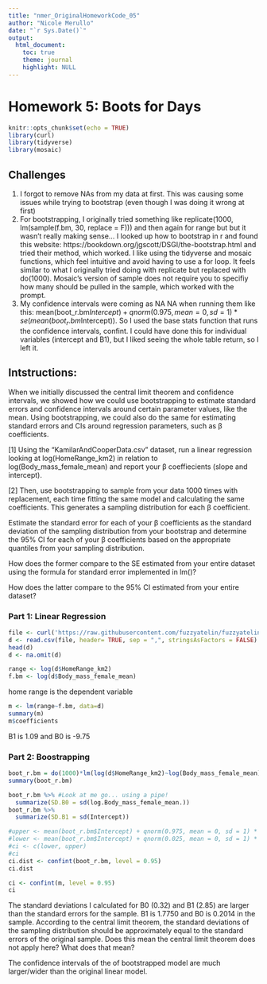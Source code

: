 ```yaml
---
title: "nmer_OriginalHomeworkCode_05"
author: "Nicole Merullo"
date: "`r Sys.Date()`"
output: 
  html_document:
    toc: true
    theme: journal
    highlight: NULL
---
```

# Homework 5: Boots for Days
```r
knitr::opts_chunk$set(echo = TRUE)
library(curl)
library(tidyverse)
library(mosaic)
```
## Challenges
1. I forgot to remove NAs from my data at first. This was causing some issues while trying to bootstrap (even though I was doing it wrong at first)
2. For bootstrapping, I originally tried something like replicate(1000, lm(sample(f.bm, 30, replace = F))) and then again for range but but it wasn't really making sense... I looked up how to bootstrap in r and found this website: https://bookdown.org/jgscott/DSGI/the-bootstrap.html and tried their method, which worked. I like using the tidyverse and mosaic functions, which feel intuitive and avoid having to use a for loop. It feels similar to what I originally tried doing with replicate but replaced with do(1000). Mosaic's version of sample does not require you to specifiy how many should be pulled in the sample, which worked with the prompt.
3. My confidence intervals were coming as NA NA when running them like this: mean(boot_r.bm$Intercept) + qnorm(0.975, mean = 0, sd = 1) * se(mean(boot_r.bm$Intercept)). So I used the base stats function that runs the confidence intervals, confint. I could have done this for individual variables (intercept and B1), but I liked seeing the whole table return, so I left it.

## Intstructions:
When we initially discussed the central limit theorem and confidence intervals, we showed how we could use bootstrapping to estimate standard errors and confidence intervals around certain parameter values, like the mean. Using bootstrapping, we could also do the same for estimating standard errors and CIs around regression parameters, such as β coefficients.

[1] Using the “KamilarAndCooperData.csv” dataset, run a linear regression looking at log(HomeRange_km2) in relation to log(Body_mass_female_mean) and report your β coeffiecients (slope and intercept).

[2] Then, use bootstrapping to sample from your data 1000 times with replacement, each time fitting the same model and calculating the same coefficients. This generates a sampling distribution for each β coefficient.

Estimate the standard error for each of your β coefficients as the standard deviation of the sampling distribution from your bootstrap and determine the 95% CI for each of your β coefficients based on the appropriate quantiles from your sampling distribution.

How does the former compare to the SE estimated from your entire dataset using the formula for standard error implemented in lm()?

How does the latter compare to the 95% CI estimated from your entire dataset?

### Part 1: Linear Regression
```r
file <- curl('https://raw.githubusercontent.com/fuzzyatelin/fuzzyatelin.github.io/master/AN588_Fall23/KamilarAndCooperData.csv')
d <- read.csv(file, header= TRUE, sep = ",", stringsAsFactors = FALSE)
head(d)
d <- na.omit(d)
```


```r
range <- log(d$HomeRange_km2)
f.bm <- log(d$Body_mass_female_mean)
```

home range is the dependent variable

```r
m <- lm(range~f.bm, data=d)
summary(m)
m$coefficients
```
B1 is 1.09 and B0 is -9.75

### Part 2: Boostrapping

```r
boot_r.bm = do(1000)*lm(log(d$HomeRange_km2)~log(Body_mass_female_mean), data=mosaic::resample(d))
summary(boot_r.bm)
```

```r
boot_r.bm %>% #Look at me go... using a pipe!
  summarize(SD.B0 = sd(log.Body_mass_female_mean.))
boot_r.bm %>%
  summarize(SD.B1 = sd(Intercept))
```

```r
#upper <- mean(boot_r.bm$Intercept) + qnorm(0.975, mean = 0, sd = 1) * se(mean(boot_r.bm$Intercept))
#lower <- mean(boot_r.bm$Intercept) + qnorm(0.025, mean = 0, sd = 1) * se(mean(boot_r.bm$Intercept))
#ci <- c(lower, upper)
#ci
ci.dist <- confint(boot_r.bm, level = 0.95)
ci.dist
```

```r
ci <- confint(m, level = 0.95)
ci
```

The standard deviations I calculated for B0 (0.32) and B1 (2.85) are larger than the standard errors for the sample. B1 is 1.7750 and B0 is 0.2014 in the sample. According to the central limit theorem, the standard deviations of the sampling distribution should be approximately equal to the standard errors of the original sample. Does this mean the central limit theorem does not apply here? What does that mean?

The confidence intervals of the of bootstrapped model are much larger/wider than the original linear model.